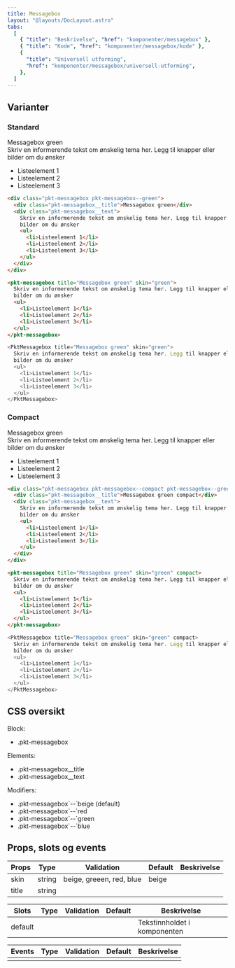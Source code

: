 ```yaml
---
title: Messagebox
layout: "@layouts/DocLayout.astro"
tabs:
  [
    { "title": "Beskrivelse", "href": "komponenter/messagebox" },
    { "title": "Kode", "href": "komponenter/messagebox/kode" },
    {
      "title": "Universell utforming",
      "href": "komponenter/messagebox/universell-utforming",
    },
  ]
---
```



## Varianter

### Standard

<CodeExample>
  <div class="pkt-messagebox pkt-messagebox--green">
    <div class="pkt-messagebox__title">Messagebox green</div>
    <div class="pkt-messagebox__text">
      Skriv en informerende tekst om ønskelig tema her. Legg til knapper eller
      bilder om du ønsker
      <ul>
        <li>Listeelement 1</li>
        <li>Listeelement 2</li>
        <li>Listeelement 3</li>
      </ul>
    </div>
  </div>
</CodeExample>

<CodeTabs client:only="vue">
<div class="web tabcontent">

```html
<div class="pkt-messagebox pkt-messagebox--green">
  <div class="pkt-messagebox__title">Messagebox green</div>
  <div class="pkt-messagebox__text">
    Skriv en informerende tekst om ønskelig tema her. Legg til knapper eller
    bilder om du ønsker
    <ul>
      <li>Listeelement 1</li>
      <li>Listeelement 2</li>
      <li>Listeelement 3</li>
    </ul>
  </div>
</div>
```

</div>

<div class="vue tabcontent">

```html
<pkt-messagebox title="Messagebox green" skin="green">
  Skriv en informerende tekst om ønskelig tema her. Legg til knapper eller
  bilder om du ønsker
  <ul>
    <li>Listeelement 1</li>
    <li>Listeelement 2</li>
    <li>Listeelement 3</li>
  </ul>
</pkt-messagebox>
```

</div>

<div class="react tabcontent">

```js
<PktMessagebox title="Messagebox green" skin="green">
  Skriv en informerende tekst om ønskelig tema her. Legg til knapper eller
  bilder om du ønsker
  <ul>
    <li>Listeelement 1</li>
    <li>Listeelement 2</li>
    <li>Listeelement 3</li>
  </ul>
</PktMessagebox>
```

</div>
</CodeTabs>

### Compact

<CodeExample>
  <div class="pkt-messagebox pkt-messagebox--compact pkt-messagebox--green ">
    <div class="pkt-messagebox__title">Messagebox green</div>
    <div class="pkt-messagebox__text">
      Skriv en informerende tekst om ønskelig tema her. Legg til knapper eller
      bilder om du ønsker
      <ul>
        <li>Listeelement 1</li>
        <li>Listeelement 2</li>
        <li>Listeelement 3</li>
      </ul>
    </div>
  </div>
</CodeExample>

<CodeTabs client:only="vue">
<div class="web tabcontent">

```html
<div class="pkt-messagebox pkt-messagebox--compact pkt-messagebox--green">
  <div class="pkt-messagebox__title">Messagebox green compact</div>
  <div class="pkt-messagebox__text">
    Skriv en informerende tekst om ønskelig tema her. Legg til knapper eller
    bilder om du ønsker
    <ul>
      <li>Listeelement 1</li>
      <li>Listeelement 2</li>
      <li>Listeelement 3</li>
    </ul>
  </div>
</div>
```

</div>

<div class="vue tabcontent">

```html
<pkt-messagebox title="Messagebox green" skin="green" compact>
  Skriv en informerende tekst om ønskelig tema her. Legg til knapper eller
  bilder om du ønsker
  <ul>
    <li>Listeelement 1</li>
    <li>Listeelement 2</li>
    <li>Listeelement 3</li>
  </ul>
</pkt-messagebox>
```

</div>

<div class="react tabcontent">

```js
<PktMessagebox title="Messagebox green" skin="green" compact>
  Skriv en informerende tekst om ønskelig tema her. Legg til knapper eller
  bilder om du ønsker
  <ul>
    <li>Listeelement 1</li>
    <li>Listeelement 2</li>
    <li>Listeelement 3</li>
  </ul>
</PktMessagebox>
```

</div>
</CodeTabs>

## CSS oversikt

<div class="pkt-section--grey p-size-20">
  <p class="pkt-txt-18-medium">Block:</p>
  <ul class="pkt-list">
    <li>.pkt-messagebox</li>
  </ul>
</div>
<div class="pkt-section p-size-20">
  <p class="pkt-txt-18-medium">Elements:</p>
  <ul class="pkt-list">
    <li>.pkt-messagebox__title</li>
    <li>.pkt-messagebox__text</li>
  </ul>
</div>
<div class="pkt-section--grey p-size-20">
  <p class="pkt-txt-18-medium">Modifiers:</p>
  <ul class="pkt-list">
    <li>.pkt-messagebox`--`beige (default)</li>
    <li>.pkt-messagebox`--`red</li>
    <li>.pkt-messagebox`--`green</li>
    <li>.pkt-messagebox`--`blue</li>
  </ul>
</div>

## Props, slots og events

| Props | Type   | Validation               | Default | Beskrivelse |
| ----- | ------ | ------------------------ | ------- | ----------- |
| skin  | string | beige, greeen, red, blue | beige   |             |
| title | string |                          |         |             |

| Slots   | Type | Validation | Default | Beskrivelse                  |
| ------- | ---- | ---------- | ------- | ---------------------------- |
| default |      |            |         | Tekstinnholdet i komponenten |

| Events | Type | Validation | Default | Beskrivelse |
| ------ | ---- | ---------- | ------- | ----------- |
|        |      |            |         |             |
